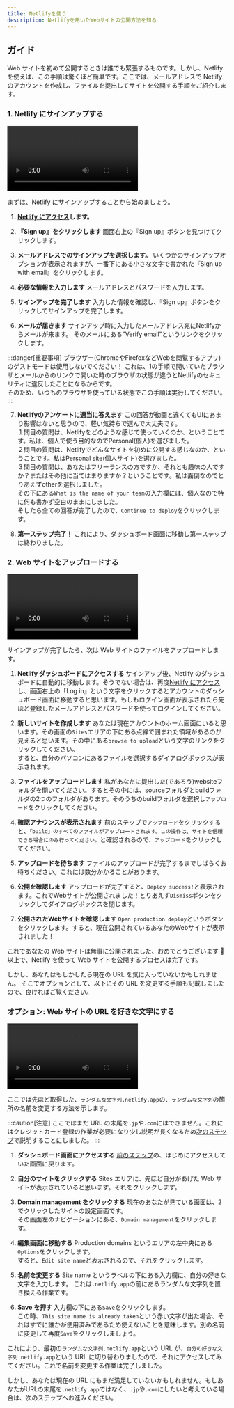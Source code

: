 ```yaml
---
title: Netlifyを使う
description: Netlifyを用いたWebサイトの公開方法を知る
---
```


## ガイド

Web サイトを初めて公開するときは誰でも緊張するものです。しかし、Netlify を使えば、この手順は驚くほど簡単です。ここでは、メールアドレスで Netlify のアカウントを作成し、ファイルを提出してサイトを公開する手順をご紹介します。

### 1. Netlify にサインアップする

<video src="/video/netlify/netlify-1.mp4" controls></video>

まずは、Netlify にサインアップすることから始めましょう。

1. **[Netlify にアクセス](https://www.netlify.com/)します。**

2. **『Sign up』をクリックします**
   画面右上の『Sign up』ボタンを見つけてクリックします。

3. **メールアドレスでのサインアップを選択します。**
   いくつかのサインアップオプションが表示されますが、一番下にある小さな文字で書かれた『Sign up with email』をクリックします。

4. **必要な情報を入力します**
   メールアドレスとパスワードを入力します。

5. **サインアップを完了します**
   入力した情報を確認し、『Sign up』ボタンをクリックしてサインアップを完了します。

6. **メールが届きます**
   サインアップ時に入力したメールアドレス宛にNetlifyからメールが来ます。
   そのメールにある"Verify email"というリンクをクリックします。

:::danger[重要事項]
ブラウザー(ChromeやFirefoxなどWebを閲覧するアプリ)のゲストモードは使用しないでください！
これは、1の手順で開いていたブラウザとメールからのリンクで開いた時のブラウザの状態が違うとNetlifyのセキュリティに違反したことになるからです。<br />
そのため、いつものブラウザを使っている状態でこの手順は実行してください。
:::

7. **Netlifyのアンケートに適当に答えます**
   この回答が動画と違くてもUIにあまり影響はないと思うので、軽い気持ちで選んで大丈夫です。<br />
   １問目の質問は、Netlifyをどのような感じで使っていくのか、ということです。私は、個人で使う目的なのでPersonal(個人)を選びました。<br />
   ２問目の質問は、Netlifyでどんなサイトを初めに公開する感じなのか、ということです。私はPersonal site(個人サイト)を選びました。<br />
   ３問目の質問は、あなたはフリーランスの方ですか、それとも趣味の人ですか？またはその他に当てはまりますか？ということです。私は面倒なのでとりあえずotherを選択しました。<br />
   その下にある`What is the name of your team`の入力欄には、個人なので特に何も書かず空白のままにしました。<br />
   そしたら全ての回答が完了したので、`Continue to deploy`をクリックします。

8. **第一ステップ完了！**
   これにより、ダッシュボード画面に移動し第一ステップは終わりました。

### 2. Web サイトをアップロードする

<video src="/video/netlify/netlify-2.mp4" controls></video>

サインアップが完了したら、次は Web サイトのファイルをアップロードします。

1. **Netlify ダッシュボードにアクセスする**
   サインアップ後、Netlify のダッシュボードに自動的に移動します。そうでない場合は、再度[Netlify にアクセス](https://www.netlify.com/)し、画面右上の「Log in』という文字をクリックするとアカウントのダッシュボード画面に移動すると思います。もしもログイン画面が表示されたら先ほど登録したメールアドレスとパスワードを使ってログインしてください。

2. **新しいサイトを作成します**
   あなたは現在アカウントのホーム画面にいると思います。その画面の`Sites`エリアの下にある点線で囲まれた領域があるのが見えると思います。その中にある`browse to upload`という文字のリンクをクリックしてください。<br />
   すると、自分のパソコンにあるファイルを選択するダイアログボックスが表示されます。

3. **ファイルをアップロードします**
   私があなたに提出した(であろう)websiteフォルダを開いてください。するとその中には、sourceフォルダとbuildフォルダの2つのフォルダがあります。そのうちのbuildフォルダを選択し`アップロード`をクリックしてください。

4. **確認アナウンスが表示されます**
   前のステップで`アップロード`をクリックすると、`「build」のすべてのファイルがアップロードされます。この操作は、サイトを信頼できる場合にのみ行ってください。`と確認されるので、`アップロード`をクリックしてください。

5. **アップロードを待ちます**
   ファイルのアップロードが完了するまでしばらくお待ちください。これには数分かかることがあります。

6. **公開を確認します**
   アップロードが完了すると、`Deploy success!`と表示されます。これでWebサイトが公開されました！とりあえず`Dismiss`ボタンをクリックしてダイアログボックスを閉じます。

7. **公開されたWebサイトを確認します**
   `Open production deploy`というボタンをクリックします。すると、現在公開されているあなたのWebサイトが表示されました！

これであなたの Web サイトは無事に公開されました、おめでとうございます 🎉<br />
以上で、Netlify を使って Web サイトを公開するプロセスは完了です。<br />

しかし、あなたはもしかしたら現在の URL を気に入っていないかもしれません。
そこでオプションとして、以下にその URL を変更する手順も記載しましたので、良ければご覧ください。

### オプション: Web サイトの URL を好きな文字にする

<video src="/video/netlify/netlify-3.mp4" controls></video>

ここでは先ほど取得した、`ランダムな文字列.netlify.app`の、`ランダムな文字列`の箇所の名前を変更する方法を示します。

:::caution[注意]
ここではまだ URL の末尾を`.jp`や`.com`にはできません。これにはクレジットカード登録の作業が必要になり少し説明が長くなるため[次のステップ](/guides/deploy/domain/)で説明することにしました。
:::

1. **ダッシュボード画面にアクセスする**
   [前のステップ](#2-web-サイトをアップロードする)の、はじめにアクセスしていた画面に戻ります。

2. **自分のサイトをクリックする**
   Sites エリアに、先ほど自分があげた Web サイトが表示されていると思います。それをクリックします。

3. **Domain management をクリックする**
   現在のあなたが見ている画面は、2 でクリックしたサイトの設定画面です。<br />
   その画面左のナビゲーションにある、`Domain management`をクリックします。

4. **編集画面に移動する**
   Production domains というエリアの左中央にある`Options`をクリックします。<br />
   すると、`Edit site name`と表示されるので、それをクリックします。

5. **名前を変更する**
   Site name というラベルの下にある入力欄に、自分の好きな文字を入力します。
   これは`.netlify.app`の前にあるランダムな文字列を置き換える作業です。

6. **Save を押す**
   入力欄の下にある`Save`をクリックします。<br />
   この時、`This site name is already taken`という赤い文字が出た場合、それはすでに誰かが使用済みであるため使えないことを意味します。別の名前に変更して再度`Save`をクリックしましょう。

これにより、最初の`ランダムな文字列.netlify.app`という URL が、`自分の好きな文字列.netlify.app`という URL に切り替わりましたので、それにアクセスしてみてください。これで名前を変更する作業は完了しました。

しかし、あなたは現在の URL にもまだ満足していないかもしれません。もしあなたがURLの末尾を`.netlify.app`ではなく、`.jp`や`.com`にしたいと考えている場合は、次のステップへお進みください。
